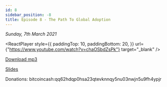 ```yaml
---
id: 8
sidebar_position: -8
title: Episode 8 - The Path To Global Adoption
---
```



_Sunday, 7th March 2021_

<ReactPlayer
  style={{
    paddingTop: 10,
    paddingBottom: 20,
  }}
  url={"https://www.youtube.com/watch?v=chaOSbdZsPk"}
  target="_blank"
/>

[Download mp3](https://drive.google.com/file/d/1GHMQoOHVb5XRMRCwh2-LJP5SCcVdOARk/view?usp=sharing)

[Slides](https://docs.google.com/presentation/d/1rOvOaAzGc-xAw39KtvK1p3erZpNIrh_vUIdS0cvUgzM/edit?usp=sharing)

Donations: bitcoincash:qq62hdqp0hsa23qtevknnqy5nu03nwjn5u9fh4ypjr
